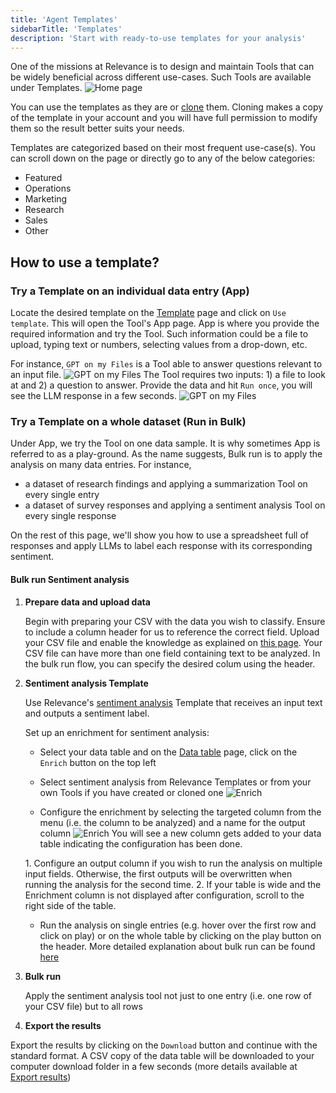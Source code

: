 ```yaml
---
title: 'Agent Templates'
sidebarTitle: 'Templates'
description: 'Start with ready-to-use templates for your analysis'
---
```

One of the missions at Relevance is to design and maintain Tools that can be widely beneficial
across different use-cases. Such Tools are available under Templates.
![Home page](/images/templates/templates-page.png)

<Tip>You can use the templates as they are or [clone](/templates/introduction#clone-a-template-create-a-copy-of-a-tool-in-your-account) them. 
Cloning makes a copy of the template in your account and you will have full permission to modify them
so the result better suits your needs.</Tip>

Templates are categorized based on their most frequent use-case(s). You can scroll down on the page 
or directly go to any of the below categories:
* Featured
* Operations
* Marketing
* Research
* Sales
* Other

## How to use a template?
### Try a Template on an individual data entry (App)
Locate the desired template on the [Template](/get-started/key-concepts/templates) page and click on `Use template`. This will open the Tool's App page.
App is where you provide the required information and try the Tool. Such information could be 
a file to upload, typing text or numbers, selecting values from a drop-down, etc.

For instance, `GPT on my Files` is a Tool able to answer questions relevant to an input file.
![GPT on my Files](/images/templates/gpt-on-my-files/GPT-on-my-files-form.png)
The Tool requires two inputs: 1) a file to look at and 2) a question to answer.
Provide the data and hit `Run once`, you will see the LLM response in a few seconds.
![GPT on my Files](/images/templates/gpt-on-my-files/GPT-on-my-files-answer.png)

### Try a Template on a whole dataset (Run in Bulk)
Under App, we try the Tool on one data sample. It is why sometimes App is referred to as a play-ground.
As the name suggests, Bulk run is to apply the analysis on many data entries. For instance, 
* a dataset of research findings and applying a summarization Tool on every single entry
* a dataset of survey responses and applying a sentiment analysis Tool on every single response

On the rest of this page, we'll show you how to use a spreadsheet full of responses and apply LLMs to label each response with its corresponding sentiment.

#### Bulk run Sentiment analysis
1. **Prepare data and upload data**

    Begin with preparing your CSV with the data you wish to classify. Ensure to include a column header for us to reference the correct field. 
    Upload your CSV file and enable the knowledge as explained on [this page](/data/data-tables).
    <Tip>
    Your CSV file can have more than one field containing text to be analyzed. In the bulk run flow, you can specify the desired colum using the header.
    </Tip>

2. **Sentiment analysis Template**

    Use Relevance's [sentiment analysis](/templates/sentiment-analysis) Template that receives an input text and outputs a sentiment label.
    
    <Snippet file="clone-tip.mdx" />

    Set up an enrichment for sentiment analysis:
    * Select your data table and on the [Data table](/get-started/key-concepts/data) page, click on the `Enrich` button on the top left
    
    * Select sentiment analysis from Relevance Templates or from your own Tools if you have created or cloned one
    ![Enrich](/images/example-use-cases/sentiment-analysis-1.png)
    
    * Configure the enrichment by selecting the targeted column from the menu (i.e. the column to be analyzed) and a name for the output
    column
    ![Enrich](/images/example-use-cases/sentiment-analysis-2.png)
    You will see a new column gets added to your data table indicating the configuration has been done. 
    <Tip>
    1. Configure an output column if you wish to run the analysis on multiple input fields. Otherwise, the first outputs will
    be overwritten when running the analysis for the second time.
    2. If your table is wide and the Enrichment column is not displayed after configuration, scroll to the right side of the table.
    </Tip>
    
    * Run the analysis on single entries (e.g. hover over the first row and click on play) or on the whole table by clicking on the 
    play button on the header.
    More detailed explanation about bulk run can be found [here](/templates/bulk-run)

3. **Bulk run**

    Apply the sentiment analysis tool not just to one entry (i.e. one row of your CSV file) but to all rows

4. **Export the results**

Export the results by clicking on the `Download` button and continue with the standard format. A CSV copy of the data table will
be downloaded to your computer download folder in a few seconds (more details available at [Export results](/templates/export))